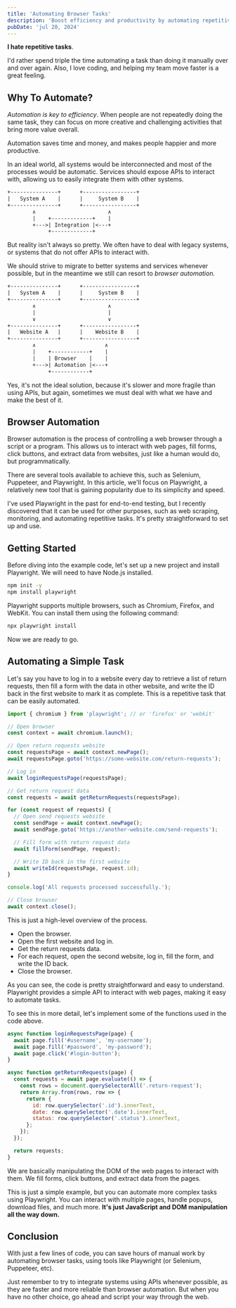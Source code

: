 ```yaml
---
title: 'Automating Browser Tasks'
description: 'Boost efficiency and productivity by automating repetitive tasks using Playwright.'
pubDate: 'jul 20, 2024'
---
```


**I hate repetitive tasks**.

I'd rather spend triple the time automating a task than doing it manually over
and over again. Also, I love coding, and helping my team move faster is a great
feeling.

## Why To Automate?

_Automation is key to efficiency_. When people are not repeatedly doing the same
task, they can focus on more creative and challenging activities that bring more
value overall.

Automation saves time and money, and makes people happier and more productive.

In an ideal world, all systems would be interconnected and most of the processes
would be automatic. Services should expose APIs to interact with, allowing us to
easily integrate them with other systems.

```txt
+---------------+      +-----------------+
|   System A    |      |     System B    |
+---------------+      +-----------------+
        ∧                       ∧
        |    +-------------+    |
        +--->| Integration |<---+
             +-------------+
```

But reality isn't always so pretty. We often have to deal with legacy systems,
or systems that do not offer APIs to interact with.

We should strive to migrate to better systems and services whenever possible,
but in the meantime we still can resort to _browser automation._

```txt
+---------------+      +-----------------+
|   System A    |      |     System B    |
+---------------+      +-----------------+
        ∧                       ∧
        |                       |
        ∨                       ∨
+---------------+      +-----------------+
|   Website A   |      |    Website B    |
+---------------+      +-----------------+
        ∧                      ∧
        |    +------------+    |
        |    | Browser    |    |
        +--->| Automation |<---+
             +------------+
```

Yes, it's not the ideal solution, because it's slower and more fragile than using
APIs, but again, sometimes we must deal with what we have and make the best of it.


## Browser Automation

Browser automation is the process of controlling a web browser through a script
or a program. This allows us to interact with web pages, fill forms, click buttons,
and extract data from websites, just like a human would do, but programmatically.

There are several tools available to achieve this, such as Selenium, Puppeteer,
and Playwright. In this article, we'll focus on Playwright, a relatively new
tool that is gaining popularity due to its simplicity and speed.

I've used Playwright in the past for end-to-end testing, but I recently discovered that it can be used for other purposes, such as web scraping, monitoring, and automating repetitive tasks. It's pretty straightforward to set up and use.

## Getting Started

Before diving into the example code, let's set up a new project and install
Playwright. We will need to have Node.js installed.

```bash
npm init -y
npm install playwright
```

Playwright supports multiple browsers, such as Chromium, Firefox, and WebKit. You can install them using the following command:

```bash
npx playwright install
```

Now we are ready to go.


## Automating a Simple Task

Let's say you have to log in to a website every day to retrieve a list of return
requests, then fill a form with the data in other website, and write the ID back
in the first website to mark it as complete. This is a repetitive task that can be easily automated.

```javascript
import { chromium } from 'playwright'; // or 'firefox' or 'webkit'

// Open browser
const context = await chromium.launch();

// Open return requests website
const requestsPage = await context.newPage();
await requestsPage.goto('https://some-website.com/return-requests');

// Log in
await loginRequestsPage(requestsPage);

// Get return request data
const requests = await getReturnRequests(requestsPage);

for (const request of requests) {
  // Open send requests website
  const sendPage = await context.newPage();
  await sendPage.goto('https://another-website.com/send-requests');

  // Fill form with return request data
  await fillForm(sendPage, request);

  // Write ID back in the first website
  await writeId(requestsPage, request.id);
}

console.log('All requests processed successfully.');

// Close browser
await context.close();
```

This is just a high-level overview of the process.

- Open the browser.
- Open the first website and log in.
- Get the return requests data.
- For each request, open the second website, log in, fill the form, and write the ID back.
- Close the browser.

As you can see, the code is pretty straightforward and easy to understand. Playwright
provides a simple API to interact with web pages, making it easy to automate tasks.

To see this in more detail, let's implement some of the functions used in the code above.

```javascript
async function loginRequestsPage(page) {
  await page.fill('#username', 'my-username');
  await page.fill('#password', 'my-password');
  await page.click('#login-button');
}

async function getReturnRequests(page) {
  const requests = await page.evaluate(() => {
    const rows = document.querySelectorAll('.return-request');
    return Array.from(rows, row => {
      return {
        id: row.querySelector('.id').innerText,
        date: row.querySelector('.date').innerText,
        status: row.querySelector('.status').innerText,
      };
    });
  });

  return requests;
}
```

We are basically manipulating the DOM of the web pages to interact with them. We
fill forms, click buttons, and extract data from the pages.

This is just a simple example, but you can automate more complex tasks using
Playwright. You can interact with multiple pages, handle popups, download files,
and much more. **It's just JavaScript and DOM manipulation all the way down.**

## Conclusion

With just a few lines of code, you can save hours of manual work by automating browser tasks, using tools like Playwright (or Selenium, Puppeteer, etc).

Just remember to try to integrate systems using APIs whenever possible, as they are faster and more reliable than browser automation. But when you have no other choice, go ahead and script your way through the web.
